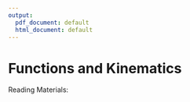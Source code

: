 ```yaml
---
output:
  pdf_document: default
  html_document: default
---
```

#  Functions and Kinematics

Reading Materials: \newline